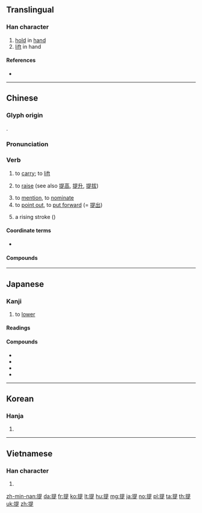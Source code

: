 ==Translingual==
{{stroke order|strokes=12}}
{{stroke order|type=animate}}

===Han character===
{{Han char|rn=64|rad=手|as=09|sn=12|four=56081|canj=QAMO|ids=⿰扌是}}

# [[hold]] in [[hand]]
# [[lift]] in hand

====References====
* {{Han ref|kx=0441.220|dkj=12344|dj=0792.170|hdz=31915.020|uh=63D0|ud=25552|bh=B4A3|bd=46243}}

----

==Chinese==
{{zh-forms}}

===Glyph origin===
{{Han etym}}
{{Han compound|手|alt1=扌|t1=hand|是|ls=psc|c1=s|c2=p}}.

===Pronunciation===
{{zh-pron
|m=tí
|ma=y
|c=tai4
|h=pfs=thì
|md=
|mn=thê
|w=
|mc=y
|oc=y
|cat=v
}}

===Verb===
{{zh-verb}}

# to [[carry]]; to [[lift]]
#: {{zh-x|這 瓶 酒 我 提 不 起來。|I can't '''lift''' this bottle of wine.}}
#: {{zh-x|把 箱子 提 到 那邊|to '''carry''' the box over there}}
#: {{zh-x|提 得{de} 動|to be able to '''carry'''}}
#: {{zh-x|提 不 動|to be unable to '''carry'''}}
#: {{zh-x|肩 上 提 着 一個 籃子|to '''carry''' a basket on the shoulder}}
# to [[raise]] (see also [[提高]], [[提升]], [[提拔]])
#: {{zh-x|提 價|to increase price (<nowiki>=</nowiki> [[提高]][[價格]])}}
# to [[mention]], to [[nominate]]
# to [[point out]], to [[put forward]] (= [[提出]])
# {{lb|zh|Chinese calligraphy}} a rising stroke ({{m|mul|㇀}})

====Coordinate terms====
* {{list:basic character strokes/zh}}

====Compounds====
{{zh-der|提供|一字不提|一手提拔|一條提|一闡提|不提|不提防|中提琴|中音提琴|休提|低音提琴|借提|偏提|別提|前提|勾提|反提|單提|大前提|大提琴|孩提|安提阿 |小前提|小提琴|左挈右提|左提右挈|帕提亞|懷鉛提槧|戲提調|手提包|手提式|手提箱|手提袋|拘提|招提|挈榼提壺|振衣提領|振領提綱|掂提|提不起勁|提交|提人|提倡|提偶|提價|提兵|提出|提刀|提刀弄斧|提前|提劍汗馬|提包|提升|提及|提取|提口拔舌|提名|提問|提單|提報|提塘|提壺|提壺蘆|提婆|提婆達多|提子|提存|提學|提學道|提審|提封|提心吊膽|提心在口|提心弔膽|提成|提戲|提拔|提挈|提振|提掇|提掖|提控|提摩太書|提撕|提撥|提攜|提早|提昇|提根兒|提案|提梁|提款|提款卡|提款機|提溜|提溜著心|提灌|提煉|提燈|提爐|提牌執戟|提牢|提牢官|提琴|提甕出汲|提盒|提省|提督|提破|提示|提示人|提神|提票|提稱語|提筆|提筒|提籃|提綱|提綱挈領|提線|提線木偶|提罐|提耳|提腕|提舉|提舍尼|提花|提葫蘆|提行|提補|提製|提要|提親|提訊|提詞|提調|提請|提議|提貨單|提起|提起公訴|提過|提選|提醒|提鈴喝號|提防|提鞋|提頭|提頭知尾|提香|提高|提齁|握綱提領|攝提|朱提|李提摩太|梜提|波提且利|照提|牌提|狗兔聽提|相提並論|絕口不提|纏提|羅塞提|耳提面命|耳提面訓|胡盧提|舉綱提領|菩提|菩提子|菩提樹|菩提流志|菩提流支|菩提迦耶|菩提達摩|葫蘆提|褓抱提攜|負老提幼|辛辛那提|酒提|釋提桓因|鉤元提要|鉤玄提要|關提|阿提密斯|隻字不提|面命耳提}}

----

==Japanese==

===Kanji===
{{ja-kanji|grade=5|rs=手09}}

# to [[lower]]

====Readings====
{{ja-readings
|goon=[[だい]] (dai)
|kanon=[[てい]] (tei)
|toon=[[ちょう]] (chō)
|kun=[[さげる]] ([[提げる]], sageru)
}}

====Compounds====
{{der-top|Compounds}}
* {{ja-r|提供|ていきょう}}
* {{ja-r|提出|ていしゅつ}}
* {{ja-r|前提|ぜんてい}}
* {{ja-r|提灯|ちょうちん}}
{{der-bottom}}

----

==Korean==

===Hanja===
{{ko-hanja|hangeul=[[제]], [[시]]|eumhun=끌다, 거느리다|rv=je, si|mr=che, si|y=cey, si}}

# {{defn|lang=ko|sort=手09}}

----

==Vietnamese==

===Han character===
{{vi-hantu|[[đề]], [[đè]], [[dè]], [[rề]], [[chặn]], [[chẵn]], [[chề]], [[dề]], [[nhè]], [[re]], [[rè]]|rs=手09}}

# {{defn|lang=vi|sort=手09}}

[[zh-min-nan:提]]
[[da:提]]
[[fr:提]]
[[ko:提]]
[[lt:提]]
[[hu:提]]
[[mg:提]]
[[ja:提]]
[[no:提]]
[[pl:提]]
[[ta:提]]
[[th:提]]
[[uk:提]]
[[zh:提]]